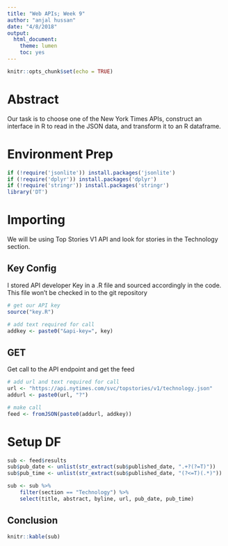 ```yaml
---
title: "Web APIs; Week 9"
author: "anjal hussan"
date: "4/8/2018"
output: 
  html_document:
    theme: lumen
    toc: yes
---
```


```r
knitr::opts_chunk$set(echo = TRUE)
```

# Abstract

Our task is to choose one of the New York Times APIs, construct an interface in R to read in the JSON data, and transform it to an R dataframe. 

# Environment Prep
```r
if (!require('jsonlite')) install.packages('jsonlite')
if (!require('dplyr')) install.packages('dplyr')
if (!require('stringr')) install.packages('stringr')
library('DT')
```

# Importing

We will be using Top Stories V1 API and look for stories in the Technology section.  

## Key Config

I stored API developer Key in a .R file and sourced accordingly in the code. This file won't be checked in to the git repository

```r
# get our API key
source("key.R")

# add text required for call
addkey <- paste0("&api-key=", key)
```

## GET

Get call to the API endpoint and get the feed

```r
# add url and text required for call
url <- "https://api.nytimes.com/svc/topstories/v1/technology.json"
addurl <- paste0(url, "?")

# make call
feed <- fromJSON(paste0(addurl, addkey))

```

# Setup DF

```r
sub <- feed$results
sub$pub_date <- unlist(str_extract(sub$published_date, ".+?(?=T)"))
sub$pub_time <- unlist(str_extract(sub$published_date, "(?<=T)(.*)"))

sub <- sub %>% 
    filter(section == "Technology") %>% 
    select(title, abstract, byline, url, pub_date, pub_time)
```

## Conclusion

```r

knitr::kable(sub)
```
